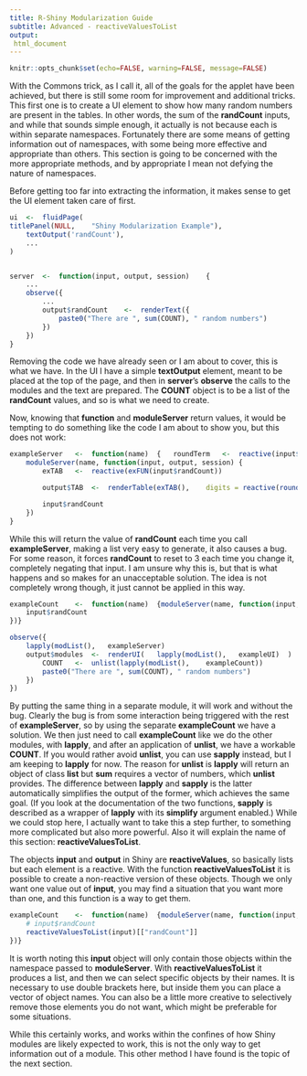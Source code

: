 ---
title: R-Shiny Modularization Guide
subtitle: Advanced - reactiveValuesToList
output:
 html_document
---
```{r include=FALSE}
knitr::opts_chunk$set(echo=FALSE, warning=FALSE, message=FALSE)
```
With the Commons trick, as I call it, all of the goals for the applet have been achieved, but there is still some room for improvement and additional tricks.
This first one is to create a UI element to show how many random numbers are present in the tables.
In other words, the sum of the **randCount** inputs, and while that sounds simple enough, it actually is not because each is within separate namespaces.
Fortunately there are some means of getting information out of namespaces, with some being more effective and appropriate than others.
This section is going to be concerned with the more appropriate methods, and by appropriate I mean not defying the nature of namespaces.

Before getting too far into extracting the information, it makes sense to get the UI element taken care of first.

```{r echo = TRUE, eval = FALSE}

ui	<-	fluidPage(
titlePanel(NULL,	"Shiny Modularization Example"),
	textOutput('randCount'),
	...
)


server	<-	function(input, output, session)	{
	...
	observe({
		...
		output$randCount	<-	renderText({
			paste0("There are ", sum(COUNT), " random numbers")
		})
	})
}
```

Removing the code we have already seen or I am about to cover, this is what we have.
In the UI I have a simple **textOutput** element, meant to be placed at the top of the page, and then in **server**'s **observe**  the calls to the modules and the text are prepared.
The **COUNT** object is to be a list of the **randCount** values, and so is what we need to create.

Now, knowing that **function** and **moduleServer** return values, it would be tempting to do something like the code I am about to show you, but this does not work:

```{r echo = TRUE, eval = FALSE}
exampleServer	<-	function(name)	{	roundTerm	<-	reactive(input$roundTerm)
	moduleServer(name, function(input, output, session)	{
		exTAB	<-	reactive(exFUN(input$randCount))

		output$TAB	<-	renderTable(exTAB(),	digits = reactive(roundTerm()),	striped = reactive(input$striping))

		input$randCount
	})
}
```

While this will return the value of **randCount** each time you call **exampleServer**, making a list very easy to generate, it also causes a bug.
For some reason, it forces **randCount** to reset to 3 each time you change it, completely negating that input.
I am unsure why this is, but that is what happens and so makes for an unacceptable solution.
The idea is not completely wrong though, it just cannot be applied in this way.

```{r echo = TRUE, eval = FALSE}
exampleCount	<-	function(name)	{moduleServer(name,	function(input, output, session)	{
	input$randCount
})}

observe({
	lapply(modList(),	exampleServer)
	output$modules	<-	renderUI(	lapply(modList(),	exampleUI)	)	output$randCount	<-	renderText({
		COUNT	<-	unlist(lapply(modList(),	exampleCount))
		paste0("There are ", sum(COUNT), " random numbers")
	})
})
```

By putting the same thing in a separate module, it will work and without the bug.
Clearly the bug is from some interaction being triggered with the rest of **exampleServer**, so by using the separate **exampleCount** we have a solution.
We then just need to call **exampleCount** like we do the other modules, with **lapply**, and after an application of **unlist**, we have a workable **COUNT**.
If you would rather avoid **unlist**, you can use **sapply** instead, but I am keeping to **lapply** for now.
The reason for **unlist** is **lapply** will return an object of class **list** but **sum** requires a vector of numbers, which **unlist** provides.
The difference between **lapply** and **sapply** is the latter automatically simplifies the output of the former, which achieves the same goal.
(If you look at the documentation of the two functions, **sapply** is described as a wrapper of **lapply** with its **simplify** argument enabled.)
While we could stop here, I actually want to take this a step further, to something more complicated but also more powerful.
Also it will explain the name of this section: **reactiveValuesToList**.

The objects **input** and **output** in Shiny are **reactiveValues**, so basically lists but each element is a reactive.
With the function **reactiveValuesToList** it is possible to create a non-reactive version of these objects.
Though we only want one value out of **input**, you may find a situation that you want more than one, and this function is a way to get them.

```{r echo = TRUE, eval = FALSE}
exampleCount	<-	function(name)	{moduleServer(name,	function(input, output, session)	{
	# input$randCount
	reactiveValuesToList(input)[["randCount"]]
})}
```

It is worth noting this **input** object will only contain those objects within the namespace passed to **moduleServer**.
With **reactiveValuesToList** it produces a list, and then we can select specific objects by their names.
It is necessary to use double brackets here, but inside them you can place a vector of object names.
You can also be a little more creative to selectively remove those elements you do not want, which might be preferable for some situations.

While this certainly works, and works within the confines of how Shiny modules are likely expected to work, this is not the only way to get information out of a module.
This other method I have found is the topic of the next section.